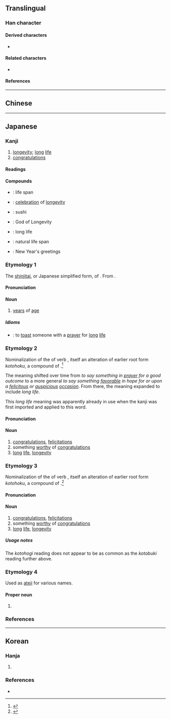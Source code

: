 {{also|壽|夀}}
{{character info}}
{{character info|0x2F872}}
==Translingual==
{{stroke order|type=janimate}}
{{ja-forms|寿|寿|[[壽]]}}

===Han character===
{{Han char|rn=41|rad=寸|as=04|sn=7|four=50340|canj=QKDI|ids=⿸⿻三丿寸(GTV,<code>U+2F872</code>),⿻⿻三丿寸(HJK)}}

====Derived characters====
* {{l|mul|[[俦]], [[诪]], [[𭎜]], [[𫝩]], [[𫝵]], [[帱]], [[㤽]], [[𢭏]], [[涛]], [[陦]], [[𭠸]], [[梼]], [[𬊍]], [[𪺣]], [[𩙧]], [[畴]], [[𤽯]], [[𪿞]], [[祷]], [[铸]], [[𥺅]], [[𦀳]], [[𮎍]], [[𬢪]], [[踌]], [[𮜶]], [[鋳]], [[𩾂]], [[𩗡]], [[𫾳]], [[𬸍]], [[䓓]], [[筹]], [[𪫷]], [[焘]], [[𡀤]]}}

====Related characters====
* {{l|mul|壽}} {{q|Orthodox [[Traditional Chinese|traditional form]]}}

====References====
{{Han ref|kx=0294.021|dkj=07419|dj=0581.130|hdz=10504.040|uh=5BFF}}
{{Han ref|uh=2F872}}

----

==Chinese==
{{zh-see|壽|sv}}

----

==Japanese==
{{ja-kanji forms|寿|壽}}

===Kanji===
{{ja-kanji|grade=c|rs=寸04|kyu=壽}}

# [[longevity]]; [[long]] [[life]]
# [[congratulations]]

====Readings====
{{ja-readings
|goon=じゅ
|kanon=しゅう
|kanyoon=す
|kun=ことぶき-, ことぶ-く, ことほ-ぐ
|nanori=かず, じ, じゅう, すっ, すみ, とし, としかつ, なが, のぶ, のり, ひさ, ひさし, やす, やすし
}}

====Compounds====
{{der-top|Compounds}}
* {{ja-r|寿命|じゅみょう}}: life span
* {{ja-r|頌寿|しょうじゅ}}: [[celebration]] of [[longevity]]
* {{ja-r|寿司|すし}}: sushi
* {{ja-r|寿老人|^じゅろうじん}}: God of Longevity
{{der-mid}}
* {{ja-r|長寿|ちょうじゅ}}: long life
* {{ja-r|天寿|てんじゅ}}: natural life span
* {{ja-r|新年の寿|しんねん の ことぶき}}: New Year's greetings
{{der-bottom}}

===Etymology 1===
{{ja-kanjitab|yomi=o|じゅ}}
The [[新字体#Japanese|shinjitai]], or Japanese simplified form, of {{m|zh|壽}}. From {{der|ja|ltc|-|sort=じゅ}} {{m|zh|壽|tr=dzyuw<sup>X</sup>||longevity}}.

====Pronunciation====
{{ja-pron|yomi=goon|じゅ|acc=1|acc_ref=DJR}}

====Noun====
{{ja-noun|じゅ|kyu=壽}}

# [[year]]s of [[age]]

=====Idioms=====
* {{ja-r|寿を上る|じゅ を たてまつる}}: to [[toast]] someone with a [[prayer]] for [[long]] [[life]]

===Etymology 2===
{{ja-kanjitab|yomi=k|ことぶき}}
Nominalization of the {{m|ja|連用形|tr=ren'yōkei||continuative or stem form}} of verb {{m|ja|寿く|tr=kotobuku}}, itself an alteration of earlier root form ''kotohoku'', a compound of {{compound|ja|sort=ことぶき|言|tr1=koto|t1=words, speech|祝く|tr2=hoku|t2=to pray for a good outcome|pos2=obsolete in modern Japanese}}.<ref name="KDJ">{{R:Kokugo Dai Jiten}}</ref>

The meaning shifted over time from ''to say something in [[prayer]] for a good outcome'' to a more general ''to say something [[favorable]] in hope for or upon a [[felicitous]] or [[auspicious]] [[occasion]]''. From there, the meaning expanded to include ''long life''.

This ''long life'' meaning was apparently already in use when the kanji was first imported and applied to this word.

====Pronunciation====
{{ja-pron|yomi=k|ことぶき|acc=2|acc_ref=DJR}}

====Noun====
{{ja-noun|ことぶき|kyu=壽}}

# [[congratulations]], [[felicitation]]s
# something [[worthy]] of [[congratulations]]
# [[long]] [[life]], [[longevity]]

===Etymology 3===
{{ja-kanjitab|yomi=k|ことほぎ}}
Nominalization of the {{m|ja|連用形|tr=ren'yōkei||continuative or stem form}} of verb {{m|ja|寿ぐ|tr=kotohogu}}, itself an alteration of earlier root form ''kotohoku'', a compound of {{compound|ja|sort=ことぶき|言|tr1=koto|t1=words, speech|祝く|tr2=hoku|t2=to pray for a good outcome|pos2=obsolete in modern Japanese}}.<ref name="KDJ">{{R:Kokugo Dai Jiten}}</ref>

====Pronunciation====
{{ja-pron|yomi=k|ことほぎ|acc=4|acc_ref=DJR}}

====Noun====
{{ja-noun|ことほぎ|kyu=壽}}

# [[congratulations]], [[felicitation]]s
# something [[worthy]] of [[congratulations]]
# [[long]] [[life]], [[longevity]]

=====Usage notes=====
The ''kotohogi'' reading does not appear to be as common as the ''kotobuki'' reading further above.

===Etymology 4===
Used as [[ateji]] for various names.

====Proper noun====
{{ja-pos|proper|ひさし}}

# {{given name|ja|male|sort=ひさし}}

===References===
<references/>

----

==Korean==

===Hanja===
{{ko-hanja|수}}

# {{alt form|ko|壽}}

===References===
* {{R:ko:Inmyeongyonghanjapyo}}

{{categorize|ko|Hanja variant forms|sort=수}}
